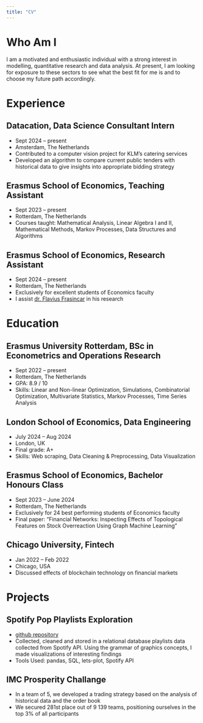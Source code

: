 ```yaml
---
title: "CV"
---
```



# Who Am I

I am a motivated and enthusiastic individual with a strong interest in modelling, quantitative research and data analysis. At present, I am looking for exposure to these sectors to see what the best fit for me is and to choose my future path accordingly.

# Experience

## Datacation, Data Science Consultant Intern

- Sept 2024 – present
- Amsterdam, The Netherlands
- Contributed to a computer vision project for KLM's catering services
- Developed an algorithm to compare current public tenders with historical data to give insights into appropriate bidding strategy

## Erasmus School of Economics, Teaching Assistant

- Sept 2023 – present
- Rotterdam, The Netherlands
- Courses taught: Mathematical Analysis, Linear Algebra I and II, Mathematical Methods, Markov Processes, Data Structures and Algorithms

## Erasmus School of Economics, Research Assistant

- Sept 2024 – present
- Rotterdam, The Netherlands
- Exclusively for excellent students of Economics faculty
- I assist [dr. Flavius Frasincar](https://scholar.google.nl/citations?user=fzsYCecAAAAJ&hl=en) in his research

# Education

## Erasmus University Rotterdam, BSc in Econometrics and Operations Research

- Sept 2022 – present
- Rotterdam, The Netherlands
- GPA: 8.9 / 10
- Skills: Linear and Non-linear Optimization, Simulations, Combinatorial Optimization, Multivariate Statistics, Markov Processes, Time Series Analysis

## London School of Economics, Data Engineering

- July 2024 – Aug 2024
- London, UK
- Final grade: A+
- Skills: Web scraping, Data Cleaning & Preprocessing, Data Visualization

## Erasmus School of Economics, Bachelor Honours Class

- Sept 2023 – June 2024
- Rotterdam, The Netherlands
- Exclusively for 24 best performing students of Economics faculty
- Final paper: “Financial Networks: Inspecting Effects of Topological Features on Stock Overreaction Using Graph Machine Learning"

## Chicago University, Fintech

- Jan 2022 – Feb 2022
- Chicago, USA
- Discussed effects of blockchain technology on financial markets

# Projects

## Spotify Pop Playlists Exploration

- [github repository](https://github.com/adamwadolowski/spotify-playlists-EDA)
- Collected, cleaned and stored in a relational database playlists data collected from Spotify API. Using the grammar of graphics concepts, I made visualizations of interesting findings
- Tools Used: pandas, SQL, lets-plot, Spotify API

## IMC Prosperity Challange

- In a team of 5, we developed a trading strategy based on the analysis of historical data and the order book
- We secured 281st place out of 9 139 teams, positioning ourselves in the top 3% of all participants